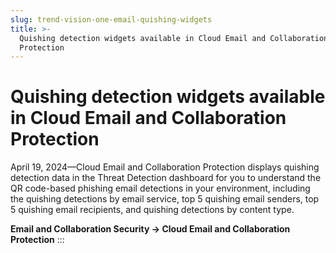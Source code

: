 ```yaml
---
slug: trend-vision-one-email-quishing-widgets
title: >-
  Quishing detection widgets available in Cloud Email and Collaboration
  Protection
---
```

# Quishing detection widgets available in Cloud Email and Collaboration Protection

April 19, 2024—Cloud Email and Collaboration Protection displays quishing detection data in the Threat Detection dashboard for you to understand the QR code-based phishing email detections in your environment, including the quishing detections by email service, top 5 quishing email senders, top 5 quishing email recipients, and quishing detections by content type.

**Email and Collaboration Security → Cloud Email and Collaboration Protection**
:::
